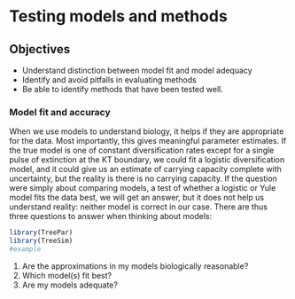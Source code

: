 # Testing models and methods


## Objectives

* Understand distinction between model fit and model adequacy
* Identify and avoid pitfalls in evaluating methods
* Be able to identify methods that have been tested well.

### Model fit and accuracy

When we use models to understand biology, it helps if they are appropriate for the data. Most importantly, this gives meaningful parameter estimates. If the true model is one of constant diversification rates except for a single pulse of extinction at the KT boundary, we could fit a logistic diversification model, and it could give us an estimate of carrying capacity complete with uncertainty, but the reality is there is no carrying capacity. If the question were simply about comparing models, a test of whether a logistic or Yule model fits the data best, we will get an answer, but it does not help us understand reality: neither model is correct in our case. There are thus three questions to answer when thinking about models:


```r
library(TreePar)
library(TreeSim)
#example
```

1) Are the approximations in my models biologically reasonable?
2) Which model(s) fit best?
3) Are my models adequate?
